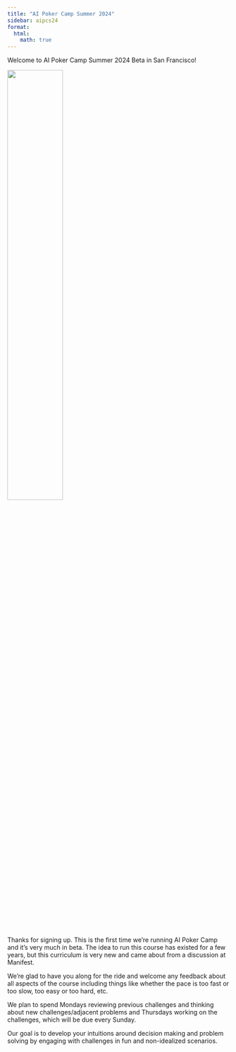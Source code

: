 ```yaml
---
title: "AI Poker Camp Summer 2024"
sidebar: aipcs24
format:
  html:
    math: true
---
```

Welcome to AI Poker Camp Summer 2024 Beta in San Francisco! 

![](assets/welcome.png){width=50%}

Thanks for signing up. This is the first time we're running AI Poker Camp and it's very much in beta. The idea to run this course has existed for a few years, but this curriculum is very new and came about from a discussion at Manifest. 

We're glad to have you along for the ride and welcome any feedback about all aspects of the course including things like whether the pace is too fast or too slow, too easy or too hard, etc. 

We plan to spend Mondays reviewing previous challenges and thinking about new challenges/adjacent problems and Thursdays working on the challenges, which will be due every Sunday. 

Our goal is to develop your intuitions around decision making and problem solving by engaging with challenges in fun and non-idealized scenarios. 

<!-- ![](../assets/pcicon.png){width=50%} -->